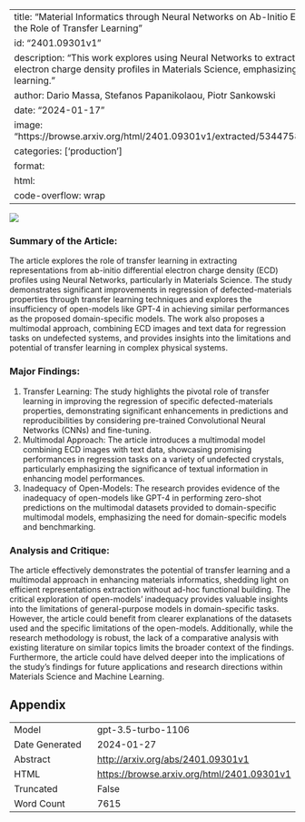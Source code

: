 
---
title: "Material Informatics through Neural Networks on Ab-Initio Electron Charge Densities: the Role of Transfer Learning"
id: "2401.09301v1"
description: "This work explores using Neural Networks to extract representations from electron charge density profiles in Materials Science, emphasizing the role of transfer learning."
author: Dario Massa, Stefanos Papanikolaou, Piotr Sankowski
date: "2024-01-17"
image: "https://browse.arxiv.org/html/2401.09301v1/extracted/5344758/figures/originaldata.png"
categories: ['production']
format:
  html:
    code-overflow: wrap
---

![](https://browse.arxiv.org/html/2401.09301v1/extracted/5344758/figures/originaldata.png)

### **Summary of the Article:**
The article explores the role of transfer learning in extracting representations from ab-initio differential electron charge density (ECD) profiles using Neural Networks, particularly in Materials Science. The study demonstrates significant improvements in regression of defected-materials properties through transfer learning techniques and explores the insufficiency of open-models like GPT-4 in achieving similar performances as the proposed domain-specific models. The work also proposes a multimodal approach, combining ECD images and text data for regression tasks on undefected systems, and provides insights into the limitations and potential of transfer learning in complex physical systems.

### Major Findings:
1. Transfer Learning: The study highlights the pivotal role of transfer learning in improving the regression of specific defected-materials properties, demonstrating significant enhancements in predictions and reproducibilities by considering pre-trained Convolutional Neural Networks (CNNs) and fine-tuning. 
2. Multimodal Approach: The article introduces a multimodal model combining ECD images with text data, showcasing promising performances in regression tasks on a variety of undefected crystals, particularly emphasizing the significance of textual information in enhancing model performances.
3. Inadequacy of Open-Models: The research provides evidence of the inadequacy of open-models like GPT-4 in performing zero-shot predictions on the multimodal datasets provided to domain-specific multimodal models, emphasizing the need for domain-specific models and benchmarking.

### Analysis and Critique:
The article effectively demonstrates the potential of transfer learning and a multimodal approach in enhancing materials informatics, shedding light on efficient representations extraction without ad-hoc functional building. The critical exploration of open-models' inadequacy provides valuable insights into the limitations of general-purpose models in domain-specific tasks. However, the article could benefit from clearer explanations of the datasets used and the specific limitations of the open-models. Additionally, while the research methodology is robust, the lack of a comparative analysis with existing literature on similar topics limits the broader context of the findings. Furthermore, the article could have delved deeper into the implications of the study's findings for future applications and research directions within Materials Science and Machine Learning.

## Appendix

|          |          |
|----------|----------|
| Model     | gpt-3.5-turbo-1106       |
| Date Generated     | 2024-01-27       |
| Abstract | [http://arxiv.org/abs/2401.09301v1](http://arxiv.org/abs/2401.09301v1)        |
| HTML     | [https://browse.arxiv.org/html/2401.09301v1](https://browse.arxiv.org/html/2401.09301v1)       |
| Truncated       | False       |
| Word Count       | 7615       |